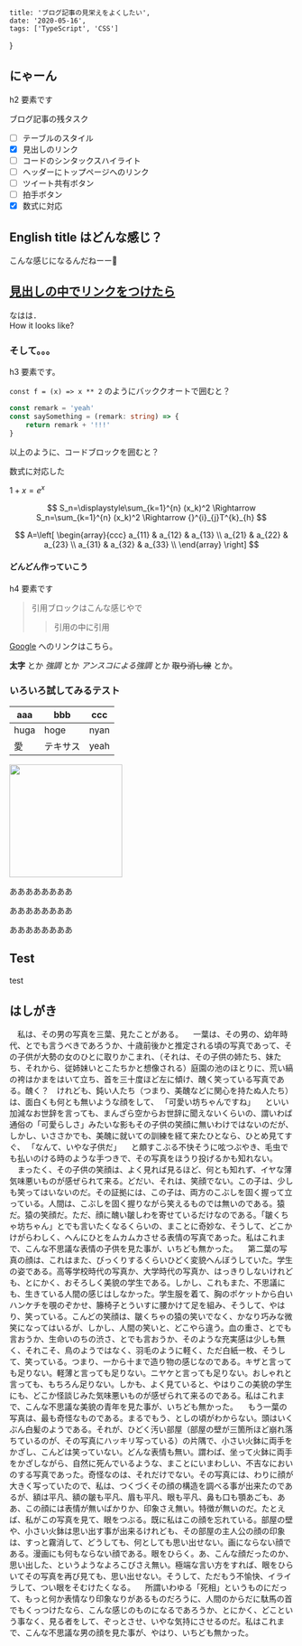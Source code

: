 
    title: 'ブログ記事の見栄えをよくしたい',
    date: '2020-05-16',
    tags: ['TypeScript', 'CSS']
}

## にゃーん

h2 要素です

ブログ記事の残タスク

- [ ] テーブルのスタイル
- [x] 見出しのリンク
- [ ] コードのシンタックスハイライト
- [ ] ヘッダーにトップページへのリンク
- [ ] ツイート共有ボタン
- [ ] 拍手ボタン
- [x] 数式に対応

## English title はどんな感じ？

こんな感じになるんだねーー🤔

## [見出しの中でリンクをつけたら](https://medium.com/)

なはは．  
How it looks like?

### そして。。。

h3 要素です。

`const f = (x) => x ** 2` のようにバッククオートで囲むと？

```TypeScript
const remark = 'yeah'
const saySomething = (remark: string) => {
    return remark + '!!!'
}
```

以上のように、コードブロックを囲むと？

数式に対応した

${ 1 + x = e^x}$

$$
S_n=\displaystyle\sum_{k=1}^{n} (x_k)^2
\Rightarrow 
S_n=\sum_{k=1}^{n} (x_k)^2 
\Rightarrow 
{}^{i}_{j}T^{k}_{h}
$$

$$
A=\left[
\begin{array}{ccc}
a_{11} & a_{12} & a_{13} \\
a_{21} & a_{22} & a_{23} \\
a_{31} & a_{32} & a_{33} \\
\end{array}
\right]
$$

#### どんどん作っていこう

h4 要素です

> 引用ブロックはこんな感じやで
> > 引用の中に引用

[Google](https://google.com) へのリンクはこちら。

**太字** とか *強調* とか _アンスコによる強調_ とか ~~取り消し線~~ とか。

### いろいろ試してみるテスト

|aaa|bbb|ccc|
|--|--|--|
|huga|hoge|nyan|
|愛|テキサス|yeah|

<img src='../myprofile.jpg' width='200px'/>

ああああああああ

ああああああああ


ああああああああ

## Test
test

## はしがき

　私は、その男の写真を三葉、見たことがある。
　一葉は、その男の、幼年時代、とでも言うべきであろうか、十歳前後かと推定される頃の写真であって、その子供が大勢の女のひとに取りかこまれ、（それは、その子供の姉たち、妹たち、それから、従姉妹いとこたちかと想像される）庭園の池のほとりに、荒い縞の袴はかまをはいて立ち、首を三十度ほど左に傾け、醜く笑っている写真である。醜く？　けれども、鈍い人たち（つまり、美醜などに関心を持たぬ人たち）は、面白くも何とも無いような顔をして、
「可愛い坊ちゃんですね」
　といい加減なお世辞を言っても、まんざら空からお世辞に聞えないくらいの、謂いわば通俗の「可愛らしさ」みたいな影もその子供の笑顔に無いわけではないのだが、しかし、いささかでも、美醜に就いての訓練を経て来たひとなら、ひとめ見てすぐ、
「なんて、いやな子供だ」
　と頗すこぶる不快そうに呟つぶやき、毛虫でも払いのける時のような手つきで、その写真をほうり投げるかも知れない。
　まったく、その子供の笑顔は、よく見れば見るほど、何とも知れず、イヤな薄気味悪いものが感ぜられて来る。どだい、それは、笑顔でない。この子は、少しも笑ってはいないのだ。その証拠には、この子は、両方のこぶしを固く握って立っている。人間は、こぶしを固く握りながら笑えるものでは無いのである。猿だ。猿の笑顔だ。ただ、顔に醜い皺しわを寄せているだけなのである。「皺くちゃ坊ちゃん」とでも言いたくなるくらいの、まことに奇妙な、そうして、どこかけがらわしく、へんにひとをムカムカさせる表情の写真であった。私はこれまで、こんな不思議な表情の子供を見た事が、いちども無かった。
　第二葉の写真の顔は、これはまた、びっくりするくらいひどく変貌へんぼうしていた。学生の姿である。高等学校時代の写真か、大学時代の写真か、はっきりしないけれども、とにかく、おそろしく美貌の学生である。しかし、これもまた、不思議にも、生きている人間の感じはしなかった。学生服を着て、胸のポケットから白いハンケチを覗のぞかせ、籐椅子とういすに腰かけて足を組み、そうして、やはり、笑っている。こんどの笑顔は、皺くちゃの猿の笑いでなく、かなり巧みな微笑になってはいるが、しかし、人間の笑いと、どこやら違う。血の重さ、とでも言おうか、生命いのちの渋さ、とでも言おうか、そのような充実感は少しも無く、それこそ、鳥のようではなく、羽毛のように軽く、ただ白紙一枚、そうして、笑っている。つまり、一から十まで造り物の感じなのである。キザと言っても足りない。軽薄と言っても足りない。ニヤケと言っても足りない。おしゃれと言っても、もちろん足りない。しかも、よく見ていると、やはりこの美貌の学生にも、どこか怪談じみた気味悪いものが感ぜられて来るのである。私はこれまで、こんな不思議な美貌の青年を見た事が、いちども無かった。
　もう一葉の写真は、最も奇怪なものである。まるでもう、としの頃がわからない。頭はいくぶん白髪のようである。それが、ひどく汚い部屋（部屋の壁が三箇所ほど崩れ落ちているのが、その写真にハッキリ写っている）の片隅で、小さい火鉢に両手をかざし、こんどは笑っていない。どんな表情も無い。謂わば、坐って火鉢に両手をかざしながら、自然に死んでいるような、まことにいまわしい、不吉なにおいのする写真であった。奇怪なのは、それだけでない。その写真には、わりに顔が大きく写っていたので、私は、つくづくその顔の構造を調べる事が出来たのであるが、額は平凡、額の皺も平凡、眉も平凡、眼も平凡、鼻も口も顎あごも、ああ、この顔には表情が無いばかりか、印象さえ無い。特徴が無いのだ。たとえば、私がこの写真を見て、眼をつぶる。既に私はこの顔を忘れている。部屋の壁や、小さい火鉢は思い出す事が出来るけれども、その部屋の主人公の顔の印象は、すっと霧消して、どうしても、何としても思い出せない。画にならない顔である。漫画にも何もならない顔である。眼をひらく。あ、こんな顔だったのか、思い出した、というようなよろこびさえ無い。極端な言い方をすれば、眼をひらいてその写真を再び見ても、思い出せない。そうして、ただもう不愉快、イライラして、つい眼をそむけたくなる。
　所謂いわゆる「死相」というものにだって、もっと何か表情なり印象なりがあるものだろうに、人間のからだに駄馬の首でもくっつけたなら、こんな感じのものになるであろうか、とにかく、どこという事なく、見る者をして、ぞっとさせ、いやな気持にさせるのだ。私はこれまで、こんな不思議な男の顔を見た事が、やはり、いちども無かった。

